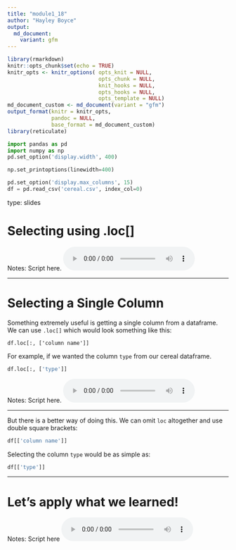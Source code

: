 ```yaml
---
title: "module1_18"
author: "Hayley Boyce"
output: 
  md_document:
    variant: gfm
---
```



```r
library(rmarkdown)
knitr::opts_chunk$set(echo = TRUE)
knitr_opts <- knitr_options( opts_knit = NULL,
                             opts_chunk = NULL,
                             knit_hooks = NULL,
                             opts_hooks = NULL,
                             opts_template = NULL)
md_document_custom <- md_document(variant = "gfm")
output_format(knitr = knitr_opts,
              pandoc = NULL,
              base_format = md_document_custom)
library(reticulate)
```


```python
import pandas as pd
import numpy as np
pd.set_option('display.width', 400)

np.set_printoptions(linewidth=400)

pd.set_option('display.max_columns', 15)
df = pd.read_csv('cereal.csv', index_col=0)
```


type: slides

# Selecting using .loc[]

Notes: Script here.
<html>
<audio controls >
<source src="/placeholder_audio.mp3" />
</audio></html>

---


# Selecting a Single Column

Something extremely useful is getting a single column from a dataframe.
We can use `.loc[]` which would look something like this:

```
df.loc[:, ['column name']]
```

For example, if we wanted the column `type` from our cereal dataframe.
```python
df.loc[:, ['type']]
```



Notes: Script here.
<html>
<audio controls >
<source src="/placeholder_audio.mp3" />
</audio></html>

---

But there is a better way of doing this.
We can omit `loc` altogether and use double square brackets:

``` Python
df[['column name']]
```

Selecting the column `type` would be as simple as:

```python
df[['type']]
```

---

# Let’s apply what we learned!

Notes: Script here
<html>
<audio controls >
  <source src="/placeholder_audio.mp3" />
</audio></html>